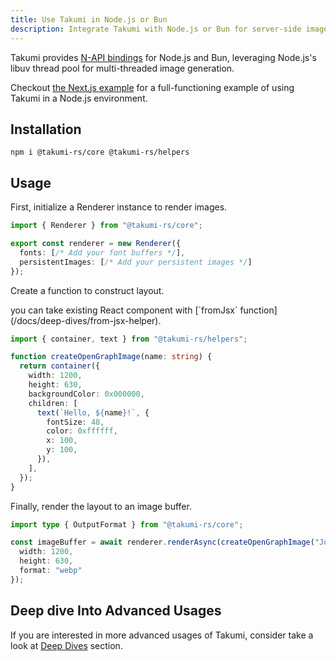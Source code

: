 ```yaml
---
title: Use Takumi in Node.js or Bun
description: Integrate Takumi with Node.js or Bun for server-side image generation.
---
```


Takumi provides [N-API bindings](https://napi.rs/) for Node.js and Bun, leveraging Node.js's libuv thread pool for multi-threaded image generation.

Checkout [the Next.js example](https://github.com/kane50613/takumi/blob/master/example/nextjs) for a full-functioning example of using Takumi in a Node.js environment.

## Installation

```npm
npm i @takumi-rs/core @takumi-rs/helpers
```

## Usage

First, initialize a Renderer instance to render images.

```ts
import { Renderer } from "@takumi-rs/core";

export const renderer = new Renderer({
  fonts: [/* Add your font buffers */],
  persistentImages: [/* Add your persistent images */]
});
```

Create a function to construct layout.

<Callout>
you can take existing React component with [`fromJsx` function](/docs/deep-dives/from-jsx-helper).
</Callout>

```ts
import { container, text } from "@takumi-rs/helpers";

function createOpenGraphImage(name: string) {
  return container({
    width: 1200,
    height: 630,
    backgroundColor: 0x000000,
    children: [
      text(`Hello, ${name}!`, {
        fontSize: 48,
        color: 0xffffff,
        x: 100,
        y: 100,
      }),
    ],
  });
}
```

Finally, render the layout to an image buffer.

```ts
import type { OutputFormat } from "@takumi-rs/core";

const imageBuffer = await renderer.renderAsync(createOpenGraphImage("John Doe"), {
  width: 1200,
  height: 630,
  format: "webp"
});
```

## Deep dive Into Advanced Usages

If you are interested in more advanced usages of Takumi, consider take a look at [Deep Dives](/docs/deep-dives) section.
